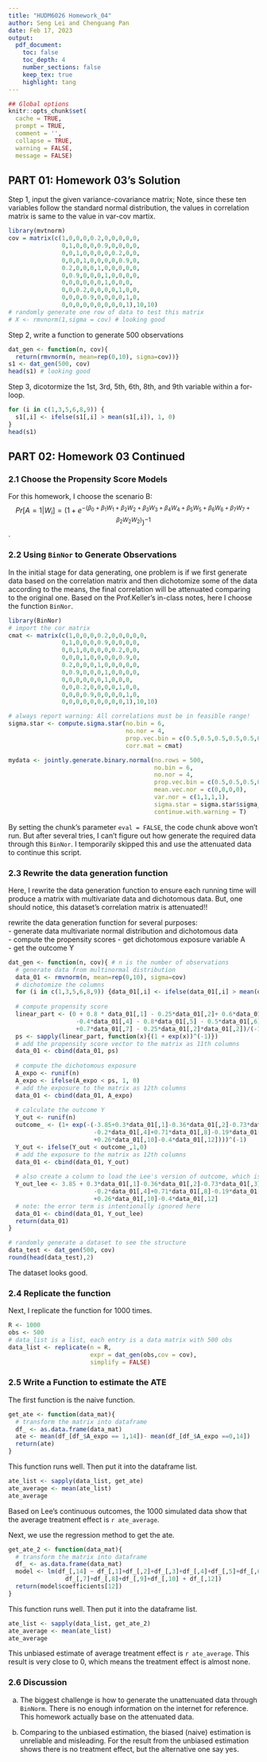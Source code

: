 ```yaml
---
title: "HUDM6026 Homework_04"
author: Seng Lei and Chenguang Pan
date: Feb 17, 2023
output:
  pdf_document:
    toc: false
    toc_depth: 4
    number_sections: false
    keep_tex: true
    highlight: tang
---
```


```r
## Global options
knitr::opts_chunk$set(
  cache = TRUE,
  prompt = TRUE,
  comment = '',
  collapse = TRUE,
  warning = FALSE,
  message = FALSE)
```

## PART 01: Homework 03's Solution  
Step 1, input the given variance-covariance matrix; Note, since these ten variables follow the standard normal distribution, the values in correlation matrix is same to the value in var-cov martix.
```r
library(mvtnorm)
cov = matrix(c(1,0,0,0,0.2,0,0,0,0,0,
               0,1,0,0,0,0.9,0,0,0,0,
               0,0,1,0,0,0,0,0.2,0,0,
               0,0,0,1,0,0,0,0,0.9,0,
               0.2,0,0,0,1,0,0,0,0,0,
               0,0.9,0,0,0,1,0,0,0,0,
               0,0,0,0,0,0,1,0,0,0,
               0,0,0.2,0,0,0,0,1,0,0,
               0,0,0,0.9,0,0,0,0,1,0,
               0,0,0,0,0,0,0,0,0,1),10,10)
# randomly generate one row of data to test this matrix
# X <- rmvnorm(1,sigma = cov) # looking good
```  
Step 2, write a function to generate 500 observations
```r
dat_gen <- function(n, cov){
  return(rmvnorm(n, mean=rep(0,10), sigma=cov))}
s1 <- dat_gen(500, cov)
head(s1) # looking good
```    
Step 3, dicotormize the 1st, 3rd, 5th, 6th, 8th, and 9th variable within a for-loop.
```r
for (i in c(1,3,5,6,8,9)) {
  s1[,i] <- ifelse(s1[,i] > mean(s1[,i]), 1, 0)
}
head(s1)
```  

## PART 02: Homework 03 Continued   
### 2.1 Choose the Propensity Score Models  

For this homework, I choose the scenario B: $$Pr[A=1|W_i]=(1+e^{-(\beta_0+\beta_1W_1+\beta_2W_2+\beta_3W_3+\beta_4W_4+\beta_5W_5 +\beta_6W_6+\beta_7W_7+\beta_2W_2W_2)})^{-1}$$.  

### 2.2 Using `BinNor` to Generate Observations  

In the initial stage for data generating, one problem is if we first generate data based on the correlation matrix and then dichotomize some of the data according to the means, the final correlation will be attenuated comparing to the original one. Based on the Prof.Keller's in-class notes, here I choose the function `BinNor`. 

```r
library(BinNor)
# import the cor matrix
cmat <- matrix(c(1,0,0,0,0.2,0,0,0,0,0,
               0,1,0,0,0,0.9,0,0,0,0,
               0,0,1,0,0,0,0,0.2,0,0,
               0,0,0,1,0,0,0,0,0.9,0,
               0.2,0,0,0,1,0,0,0,0,0,
               0,0.9,0,0,0,1,0,0,0,0,
               0,0,0,0,0,0,1,0,0,0,
               0,0,0.2,0,0,0,0,1,0,0,
               0,0,0,0.9,0,0,0,0,1,0,
               0,0,0,0,0,0,0,0,0,1),10,10)

# always report warning: All correlations must be in feasible range!
sigma.star <- compute.sigma.star(no.bin = 6,
                                 no.nor = 4,
                                 prop.vec.bin = c(0.5,0.5,0.5,0.5,0.5,0.5),
                                 corr.mat = cmat)

mydata <- jointly.generate.binary.normal(no.rows = 500,
                                         no.bin = 6,
                                         no.nor = 4,
                                         prop.vec.bin = c(0.5,0.5,0.5,0.5,0.5,0.5),
                                         mean.vec.nor = c(0,0,0,0),
                                         var.nor = c(1,1,1,1),
                                         sigma.star = sigma.star$sigma_star,
                                         continue.with.warning = T)
```
By setting the chunk's parameter `eval = FALSE`, the code chunk above won't run. But after several tries, I can't figure out how generate the required data through this `BinNor`. I temporarily skipped this and use the attenuated data to continue this script.

### 2.3 Rewrite the data generation function  
Here, I rewrite the data generation function to ensure each running time will produce a matrix with multivariate data and dichotomous data. But, one should notice, this dataset's correlation matrix is attenuated!!

rewrite the data generation function for several purposes:  
 - generate data multivariate normal distribution and dichotomous data  
 - compute the propensity scores
 - get dichotomous exposure variable A  
 - get the outcome Y

```r
dat_gen <- function(n, cov){ # n is the number of observations
  # generate data from multinormal distribution
  data_01 <- rmvnorm(n, mean=rep(0,10), sigma=cov)
  # dichotomize the columns
  for (i in c(1,3,5,6,8,9)) {data_01[,i] <- ifelse(data_01[,i] > mean(data_01[,i]), 1, 0)}
  
  # compute propensity score 
  linear_part <- (0 + 0.8 * data_01[,1] - 0.25*data_01[,2]+ 0.6*data_01[,3]
                   -0.4*data_01[,4] - 0.8*data_01[,5] - 0.5*data_01[,6]
                   +0.7*data_01[,7] - 0.25*data_01[,2]*data_01[,2])/(-1)
  ps <- sapply(linear_part, function(x){(1 + exp(x))^(-1)})
  # add the propensity score vector to the matrix as 11th columns
  data_01 <- cbind(data_01, ps)
  
  # compute the dichotomous exposure
  A_expo <- runif(n)
  A_expo <- ifelse(A_expo < ps, 1, 0)
  # add the exposure to the matrix as 12th columns
  data_01 <- cbind(data_01, A_expo)
  
  # calculate the outcome Y
  Y_out <- runif(n)
  outcome_ <- (1+ exp(-(-3.85+0.3*data_01[,1]-0.36*data_01[,2]-0.73*data_01[,3]
                        -0.2*data_01[,4]+0.71*data_01[,8]-0.19*data_01[,9]
                        +0.26*data_01[,10]-0.4*data_01[,12])))^(-1)
  Y_out <- ifelse(Y_out < outcome_,1,0)
  # add the exposure to the matrix as 12th columns
  data_01 <- cbind(data_01, Y_out)
  
  # also create a column to load the Lee's version of outcome, which is continuous
  Y_out_lee <- 3.85 + 0.3*data_01[,1]-0.36*data_01[,2]-0.73*data_01[,3]
                        -0.2*data_01[,4]+0.71*data_01[,8]-0.19*data_01[,9]
                        +0.26*data_01[,10]-0.4*data_01[,12]
  # note: the error term is intentionally ignored here
  data_01 <- cbind(data_01, Y_out_lee)
  return(data_01)
}

# randomly generate a dataset to see the structure
data_test <- dat_gen(500, cov)
round(head(data_test),2)
```   
The dataset looks good.

### 2.4 Replicate the function  
Next, I replicate the function for 1000 times.
```r
R <- 1000
obs <- 500
# data_list is a list, each entry is a data matrix with 500 obs
data_list <- replicate(n = R,
                       expr = dat_gen(obs,cov = cov),
                       simplify = FALSE)
```


### 2.5 Write a Function to estimate the ATE  
The first function is the naive function.
```r
get_ate <- function(data_mat){
  # transform the matrix into dataframe
  df_ <- as.data.frame(data_mat)
  ate <- mean(df_[df_$A_expo == 1,14])- mean(df_[df_$A_expo ==0,14])
  return(ate)
}
```   
This function runs well. Then put it into the dataframe list.
```r
ate_list <- sapply(data_list, get_ate)
ate_average <- mean(ate_list)
ate_average
```  
Based on Lee's continuous outcomes, the 1000 simulated data show that the average treatment effect is `r ate_average`.  
  
Next, we use the regression method to get the ate.
```r
get_ate_2 <- function(data_mat){
  # transform the matrix into dataframe
  df_ <- as.data.frame(data_mat)
  model <- lm(df_[,14] ~ df_[,1]+df_[,2]+df_[,3]+df_[,4]+df_[,5]+df_[,6]+
                df_[,7]+df_[,8]+df_[,9]+df_[,10] + df_[,12])
  return(model$coefficients[12])
}
```   
This function runs well. Then put it into the dataframe list.
```r
ate_list <- sapply(data_list, get_ate_2)
ate_average <- mean(ate_list)
ate_average
```  
This unbiased estimate of average treatment effect is `r ate_average`. This result is very close to 0, which means the treatment effect is almost none.

### 2.6 Discussion  

(a) The biggest challenge is how to generate the unattenuated data through `BinNorm`. There is no enough information on the internet for reference. This homework actually base on the attenuated data.  

(b) Comparing to the unbiased estimation, the biased (naive) estimation is unreliable and misleading. For the result from the unbiased estimation shows there is no treatment effect, but the alternative one say yes.



